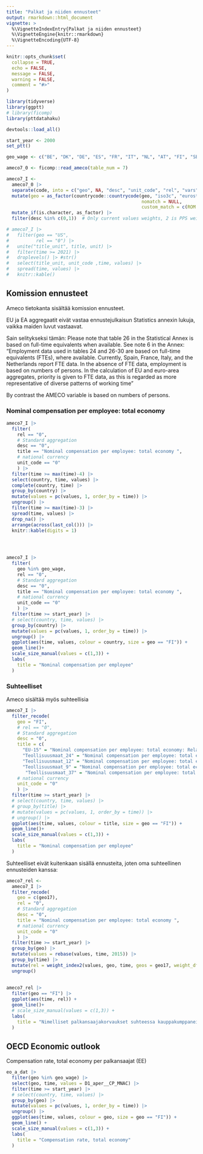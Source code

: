 ```yaml
---
title: "Palkat ja niiden ennusteet"
output: rmarkdown::html_document
vignette: >
  %\VignetteIndexEntry{Palkat ja niiden ennusteet}
  %\VignetteEngine{knitr::rmarkdown}
  %\VignetteEncoding{UTF-8}
---
```


```r
knitr::opts_chunk$set(
  collapse = TRUE,
  echo = FALSE,
  message = FALSE,
  warning = FALSE,
  comment = "#>"
)
```

```r
library(tidyverse)
library(ggptt)
# library(ficomp)
library(pttdatahaku)

devtools::load_all()

start_year <- 2000
set_ptt()

geo_wage <- c("BE", "DK", "DE", "ES", "FR", "IT", "NL", "AT", "FI", "SE", "UK", "NO", "US")

ameco7_0 <- ficomp::read_ameco(table_num = 7)

ameco7_I <- 
  ameco7_0 |> 
  separate(code, into = c("geo", NA, "desc", "unit_code", "rel", "vars"), sep = "\\.", remove = FALSE) |> 
  mutate(geo = as_factor(countrycode::countrycode(geo, "iso3c", "eurostat",
                                                  nomatch = NULL,
                                                  custom_match = c(ROM = "RO")))) |> 
  mutate_if(is.character, as_factor) |> 
  filter(desc %in% c(0,1))  # Only current values weights, 2 is PPS weights (it seems)

# ameco7_I |> 
#   filter(geo == "US",
#          rel == "0") |> 
#   unite("title_unit", title, unit) |> 
#   filter(time >= 2021) |> 
#   droplevels() |> #str()
#   select(title_unit, unit_code ,time, values) |> 
#   spread(time, values) |> 
#   knitr::kable()


```

## Komission ennusteet

Ameco tietokanta sisältää komission ennusteet.

EU ja EA aggregaatit eivät vastaa ennustejulkaisun Statistics annexin lukuja, vaikka maiden luvut vastaavat.

Sain selitykseksi tämän:
Please note that table 26 in the Statistical Annex is based on full-time equivalents when available. See note 6 in the Annex:
“Employment data used in tables 24 and 26-30 are based on full-time equivalents (FTEs), where available. Currently, Spain, France, Italy, and the Netherlands report FTE data. In the absence of FTE data, employment is based on numbers of persons. In the calculation of EU and euro-area aggregates, priority is given to FTE data, as this is regarded as more representative of diverse patterns of working time”

By contrast the AMECO variable is based on numbers of persons.


### Nominal compensation per employee: total economy 

```r

ameco7_I |> 
  filter(
    rel == "0",
    # Standard aggregation
    desc == "0",
    title == "Nominal compensation per employee: total economy ",
    # national currency
    unit_code == "0"
    ) |> 
  filter(time >= max(time)-4) |> 
  select(country, time, values) |> 
  complete(country, time) |> 
  group_by(country) |> 
  mutate(values = pc(values, 1, order_by = time)) |> 
  ungroup() |> 
  filter(time >= max(time)-3) |> 
  spread(time, values) |> 
  drop_na() |>
  arrange(across(last_col())) |> 
  knitr::kable(digits = 1)


 
```

```r

ameco7_I |> 
  filter(
    geo %in% geo_wage,
    rel == "0",
    # Standard aggregation
    desc == "0",
    title == "Nominal compensation per employee: total economy ",
    # national currency
    unit_code == "0"
    ) |> 
  filter(time >= start_year) |> 
  # select(country, time, values) |> 
  group_by(country) |> 
  mutate(values = pc(values, 1, order_by = time)) |> 
  ungroup() |> 
  ggplot(aes(time, values, colour = country, size = geo == "FI")) +
  geom_line()+
  scale_size_manual(values = c(1,3)) +
  labs(
    title = "Nominal compensation per employee"
  )

```

### Suhteelliset

Ameco sisältää myös suhteellisia 

```r

ameco7_I |> 
  filter_recode(
    geo = "FI",
    # rel == "0",
    # Standard aggregation
    desc = "0",
    title = c(
      "EU-15" = "Nominal compensation per employee: total economy: Relative performance: double export weights :- Performance relative to the rest of the former EU-15: double export weights ",
      "Teollisuusmaat_24" = "Nominal compensation per employee: total economy: Relative performance: double export weights :- Performance relative to the rest of 24 industrial countries: double export weights : EU-15, TR CH NR US CA JP AU MX and NZ",
      "Teollisuusmaat_12" = "Nominal compensation per employee: total economy: Relative performance: double export weights :- Performance relative to  12 industrial countries (DK SE UK TR CH NO US CA MX JP AU NZ)",
      "Teollisuusmaat_9" = "Nominal compensation per employee: total economy: Relative performance: double export weights :- Performance relative to  9 industrial countries (TR CH NO US CA MX JP AU NZ)", 
       "Teollisuusmaat_37" = "Nominal compensation per employee: total economy: Relative performance: double export weights :- Performance relative to the rest of 37 industrial countries: double export weights "),
    # national currency
    unit_code = "0"
    ) |> 
  filter(time >= start_year) |> 
  # select(country, time, values) |> 
  # group_by(title) |> 
  # mutate(values = pc(values, 1, order_by = time)) |> 
  # ungroup() |> 
  ggplot(aes(time, values, colour = title, size = geo == "FI")) +
  geom_line()+
  scale_size_manual(values = c(1,3)) +
  labs(
    title = "Nominal compensation per employee"
  )

```

Suhteelliset eivät kuitenkaan sisällä ennusteita, joten oma suhteellinen ennusteiden kanssa:

```r

ameco7_rel <- 
  ameco7_I |> 
  filter_recode(
    geo = c(geo17),
    rel = "0",
    # Standard aggregation
    desc = "0",
    title = "Nominal compensation per employee: total economy ",
    # national currency
    unit_code = "0"
    ) |> 
  filter(time >= start_year) |> 
  group_by(geo) |> 
  mutate(values = rebase(values, time, 2015)) |> 
  group_by(time) |> 
  mutate(rel = weight_index2(values, geo, time, geos = geo17, weight_df = weights_ecfin37)) |> 
  ungroup()
  
  
ameco7_rel |> 
  filter(geo == "FI") |> 
  ggplot(aes(time, rel)) +
  geom_line()+
  # scale_size_manual(values = c(1,3)) +
  labs(
    title = "Nimelliset palkansaajakorvaukset suhteessa kauppakumppaneihin\nEU komission ennuste"
  )


```

## OECD Economic outlook

Compensation rate, total economy
per palkansaajat (EE)

```r

eo_a_dat |> 
  filter(geo %in% geo_wage) |> 
  select(geo, time, values = D1_aper__CP_MNAC) |> 
  filter(time >= start_year) |> 
  # select(country, time, values) |> 
  group_by(geo) |> 
  mutate(values = pc(values, 1, order_by = time)) |> 
  ungroup() |> 
  ggplot(aes(time, values, colour = geo, size = geo == "FI")) +
  geom_line() +
  scale_size_manual(values = c(1,3)) +
  labs(
    title = "Compensation rate, total economy"
  )


```


